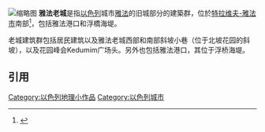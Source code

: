 [[File:Welcome_to_Old_Jaffa.jpg|缩略图]]
'''雅法老城'''是指[[以色列|以色列]]城市[[雅法|雅法]]的旧城部分的建築群，位於[[特拉维夫|特拉维夫-雅法市]]南部<ref>{{cite web|url=http://www.inisrael.com/tour/telaviv/jaffa.html|title=Old Jaffa Tel Aviv travel guide|website=inisrael.com|publisher=ByTech Ltd.|access-date=2017-02-26|archive-date=2020-01-07|archive-url=https://web.archive.org/web/20200107075420/http://www.inisrael.com/tour/telaviv/jaffa.html|dead-url=no}}</ref>，包括雅法港口和浮橋海堤。

老城建筑群包括居民建筑以及雅法老城西部和南部斜坡小巷（位于北坡花园的斜坡），以及花园峰会Kedumim广场头。另外也包括雅法港口，其位于浮桥海堤。
 
==引用==
{{reflist}}

[[Category:以色列地理小作品|Category:以色列地理小作品]]
[[Category:以色列城市|Category:以色列城市]]